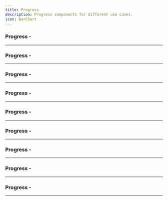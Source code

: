 ```yaml
---
title: Progress
description: Progress components for different use cases.
icon: BarChart
---
```


### Progress - 


<Preview link="progress/progress-01">
    <Progress01 />
</Preview>

---

### Progress - 


<Preview link="progress/progress-02">
    <Progress02 />
</Preview>

---

### Progress - 


<Preview link="progress/progress-03">
    <Progress03 />
</Preview>

---

### Progress - 


<Preview link="progress/progress-04">
    <Progress04 />
</Preview>

---

### Progress - 


<Preview link="progress/progress-05">
    <Progress05 />
</Preview>

---

### Progress - 


<Preview link="progress/progress-06">
    <Progress06 />
</Preview>

---

### Progress - 


<Preview link="progress/progress-08">
    <Progress08 />
</Preview>

---

### Progress - 


<Preview link="progress/progress-09">
    <Progress09 />
</Preview>

---

### Progress - 


<Preview link="progress/progress-10">
    <Progress10 />
</Preview>

---
